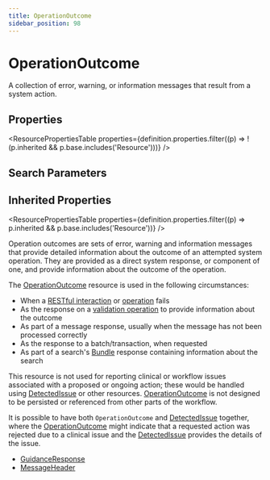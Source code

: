 ```yaml
---
title: OperationOutcome
sidebar_position: 98
---
```



# OperationOutcome

A collection of error, warning, or information messages that result from a system action.

<Tabs queryString="section">
<TabItem value="schema" label="Schema" default>

## Properties

<ResourcePropertiesTable
  properties={definition.properties.filter((p) => !(p.inherited && p.base.includes('Resource')))}
/>

## Search Parameters

<SearchParamsTable searchParams={definition.searchParameters} />

## Inherited Properties

<ResourcePropertiesTable properties={definition.properties.filter((p) => p.inherited && p.base.includes('Resource'))} />

</TabItem>
  <TabItem value="usage" label="Usage">
    <div> <a name="scope"></a>  <p> Operation outcomes are sets of error, warning and information messages that provide detailed information about the outcome of an attempted system operation.   They are provided as a direct system response, or component of one, and provide information about the outcome of the operation. </p>  <p> The <a href="/docs/api/fhir/resources/operationoutcome">OperationOutcome</a> resource is used in the following circumstances: </p> <ul>  <li>When a <a href="https://www.hl7.org/fhir/http.html#operations">RESTful interaction</a> or <a href="https://www.hl7.org/fhir/operations.html">operation</a> fails</li>  <li>As the response on a <a href="https://www.hl7.org/fhir/http.html#validate">validation operation</a> to provide information about the outcome</li>  <li>As part of a message response, usually when the message has not been processed correctly</li>  <li>As the response to a batch/transaction, when requested</li>  <li>As part of a search's <a href="/docs/api/fhir/resources/bundle">Bundle</a> response containing information about the search</li> </ul> </div>
    </TabItem>
  <TabItem value="relationships" label="Relationships">
    <div> <a name="bnr"></a>  <p> This resource is not used for reporting clinical or workflow issues associated with a proposed or ongoing action;  these would be handled using <a href="/docs/api/fhir/resources/detectedissue">DetectedIssue</a> or other resources. <a href="/docs/api/fhir/resources/operationoutcome">OperationOutcome</a>   is not designed to be persisted or referenced from other parts of the workflow.  </p> <p> It is possible to have both <code>OperationOutcome</code> and <a href="/docs/api/fhir/resources/detectedissue">DetectedIssue</a> together, where the <a href="/docs/api/fhir/resources/operationoutcome">OperationOutcome</a> might  indicate that a requested action was rejected due to a clinical issue and the <a href="/docs/api/fhir/resources/detectedissue">DetectedIssue</a> provides the details of the issue. </p>  </div>
    </TabItem>
  
  <TabItem value="referencedBy" label="Referenced By">
    <ul><li><a href="/docs/api/fhir/resources/guidanceresponse">GuidanceResponse</a></li>
<li><a href="/docs/api/fhir/resources/messageheader">MessageHeader</a></li></ul>
    </TabItem>

</Tabs>
